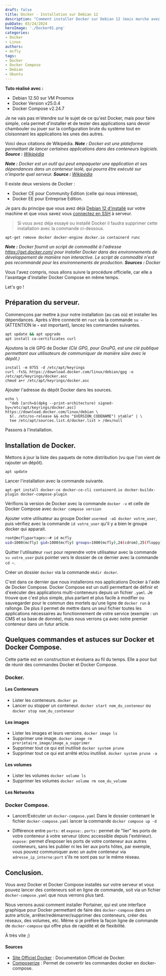 ---
draft: false
title: Docker - Installation sur Debian 12
description: "Comment installer Docker sur Debian 12 (mais marche avec Ubuntu) et découvrir la conteneurisation"
pubDate: 03/24/2024
heroImage: './Docker01.png'
categories: 
- Docker
- Linux
authors: 
- mcfly
tags:
- Docker
- Docker Compose
- Debian
- Ubuntu
---

**Tuto réalisé avec :**
* Debian 12.50 sur VM Proxmox
* Docker Version v25.0.4
* Docker Compose v2.24.7

Je ne vais pas m'étendre sur le sujet de ce qu'est Docker, mais pour faire simple, cela permet d'installer et de tester des applications sans devoir chambouler ou jouer sur la configuration brute du système tout en cloisonnant les applications les unes des autres.

Voici deux citations de Wikipédia.
***Note :** Docker est une plateforme permettant de lancer certaines applications dans des conteneurs logiciels. **Source :** [Wikipédia](https://fr.wikipedia.org/wiki/Docker_(logiciel))*

***Note :** Docker est un outil qui peut empaqueter une application et ses dépendances dans un conteneur isolé, qui pourra être exécuté sur n'importe quel serveur. **Source :** [Wikipédia](https://fr.wikipedia.org/wiki/Docker_(logiciel))*


Il existe deux versions de Docker :
* Docker CE pour Community Edition (celle qui nous intéresse),
* Docker EE pour Entreprise Edition.

Je pars du principe que vous avez déjà [Debian 12 d'installé](./../linux_debian_12_installation/) sur votre machine et que vous savez vous [connectez en SSH](../ssh_connexion/) à serveur.


>Si vous avez déja essayé ou installé Docker il faudra supprimer cette installation avec la commande ci-dessous.
```
apt-get remove docker docker-engine docker.io containerd runc
```

***Note :** Docker fournit un script de commodité à l'adresse https://get.docker.com/ pour installer Docker dans des environnements de développement de manière non interactive. Le script de commodité n'est pas recommandé pour les environnements de production. **Sources :** Docker*

Vous l'avez compris, nous allons suivre la procédure officielle, car elle a l'avantage d'installer Docker Compose en même temps.

Let's go !

## Préparation du serveur.
Commençons par mettre à jour notre installation (au cas où) et installer les dépendances. Après s'être connecté en `root` via la commande `su -` (ATTENTION le **-** est important), lancez les commandes suivantes.

```bash
apt update && apt upgrade
apt install ca-certificates curl
```

Ajoutons la clé GPG de Docker *(Clé GPG, pour GnuPG, est une clé publique permettant aux utilisateurs de communiquer de manière sûre avec le dépôt.)*
```
install -m 0755 -d /etc/apt/keyrings
curl -fsSL https://download.docker.com/linux/debian/gpg -o /etc/apt/keyrings/docker.asc
chmod a+r /etc/apt/keyrings/docker.asc
```

Ajouter l'adresse du dépôt Docker dans les sources.
```
echo \
  "deb [arch=$(dpkg --print-architecture) signed-by=/etc/apt/keyrings/docker.asc] https://download.docker.com/linux/debian \
  $(. /etc/os-release && echo "$VERSION_CODENAME") stable" | \
  tee /etc/apt/sources.list.d/docker.list > /dev/null
```

Passons à l'installation.

## Installation de Docker.
Mettons à jour la liste des paquets de notre distribution (vu que l'on vient de rajouter un dépôt).
```
apt update
```

Lancer l'installation avec la commande suivante.
```
apt-get install docker-ce docker-ce-cli containerd.io docker-buildx-plugin docker-compose-plugin
```

Vérifions la version de Docker avec la commande `docker -v` et celle de Docker Compose avec `docker compose version`

Ajouter votre utilisateur au groupe Docker `usermod -aG docker votre_user`, puis vérifiez avec la commande `id votre_user` qu'il y a bien le groupe docker qui apparait.

```bash
root@mcflypartages:~# id mcfly
uid=1000(mcfly) gid=1000(mcfly) groups=1000(mcfly),24(cdrom),25(floppy),29(audio),30(dip),44(video),46(plugdev),108(netdev),998(docker)
```

Quitter l'utilisateur `root` pour reprendre votre utilisateur avec la commande `su votre_user` puis pointer vers le dossier de ce dernier avec la commande `cd ~`.

Créer un dossier `docker` via la commande `mkdir docker`.

C'est dans ce dernier que nous installerons nos applications Docker à l'aide de Docker Compose. Docker Compose est un outil permettant de définir et d'exécuter des applications multi-conteneurs depuis un fichier `.yaml`. Je trouve que c'est plus simple, plus parlant et plus facile à modifier ou sauvegarder pour le commun des mortels qu'une ligne de `docker run` à rallonge. De plus il permet de mettre dans un seul fichier toutes les applications nécessaires au fonctionnement de votre service (exemple : un CMS et sa base de donnée), mais nous verrons ça avec notre premier conteneur dans un futur article.


## Quelques commandes et astuces sur Docker et Docker Compose.

Cette partie est en construction et évoluera au fil du temps. Elle a pour but de réunir des commandes Docker et Docker Compose.

### Docker.
#### Les Conteneurs
* Lister les conteneurs.
`docker ps`
* Lancer ou stopper un conteneur.
`docker start nom_du_conteneur` ou `docker stop nom_du_conteneur`

#### Les images
* Lister les images et leurs versions.
`docker image ls`
* Supprimer une image.
`docker image rm prorietaire_image/image_a_supprimer`
* Supprimer tout ce qui est inutilisé
`docker system prune`
* Supprimer tout ce qui est arrêté et/ou inutilisé.
`docker system prune -a`

#### Les volumes
* Lister les volumes
`docker volume ls`
* Supprimer les volumes
`docker volume rm nom_du_volume`

#### Les Networks
### Docker Compose.
* Lancer/Exécuter un `docker-compose.yaml`
Dans le dossier contenant le fichier `docker-compose.yaml` lancer la commande `docker compose up -d`

* Différence entre `ports:` et `expose:`.
`ports:` permet de "lier" les ports de votre conteneur à votre serveur (donc accessible depuis l'extérieur). 
`expose:` permet d’exposer les ports de votre conteneur aux autres conteneurs, sans les publier ni les lier aux ports hôtes, par exemple, vous pouvez communiquer avec un autre conteneur via `adresse_ip_interne:port` s'ils ne sont pas sur le même réseau.

## Conclusion.
Vous avez Docker et Docker Compose installés sur votre serveur et vous pouvez lancer des conteneurs soit en ligne de commande, soit via un fichier `docker-compose.yaml` que nous verrons plus tard.

Nous verrons aussi comment installer Portainer, qui est une interface graphique pour Docker permettant de faire des `docker-compose` dans un autre article, arrêter/redémarrer/supprimer des conteneurs, créer des réseaux, des volumes, etc. Même si je préfère la façon ligne de commande de `docker-compose` qui offre plus de rapidité et de flexibilité.

À très vite ;)


#### Sources
* [Site Officiel Docker](https://docs.docker.com/engine/install/debian/) : Documentation Officiel de Docker.
* [Composerize](https://www.composerize.com/) : Permet de convertir les commandes docker en docker-compose.
